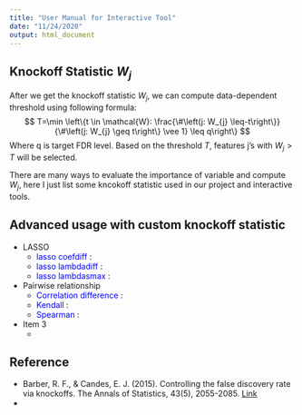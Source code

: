 ```yaml
---
title: "User Manual for Interactive Tool"
date: "11/24/2020"
output: html_document
---
```



## Knockoff Statistic $W_j$

After we get the knockoff statistic $W_j$, we can compute data-dependent threshold using following formula:
$$
T=\min \left\{t \in \mathcal{W}: \frac{\#\left(j: W_{j} \leq-t\right\}}{\#\left(j: W_{j} \geq t\right\} \vee 1} \leq q\right\}
$$
Where q is target FDR level. Based on the threshold $T$, features j's with $W_j>T$ will be selected.

There are many ways to evaluate the importance of variable and compute $W_j$, here I just list some kncokoff statistic used in our project and interactive tools.

## Advanced usage with custom knockoff statistic

* LASSO
    + <span style="color:blue">lasso coefdiff</span> :
    + <span style="color:blue">lasso lambdadiff</span> :
    + <span style="color:blue">lasso lambdasmax</span> :
* Pairwise relationship
    + <span style="color:blue">Correlation difference</span> :
    + <span style="color:blue">Kendall</span> :
    + <span style="color:blue">Spearman</span> :
* Item 3
    + 













## Reference
* Barber, R. F., & Candes, E. J. (2015). Controlling the false discovery rate via knockoffs. The Annals of Statistics, 43(5), 2055-2085. [Link](https://projecteuclid.org/euclid.aos/1438606853)
* 






























